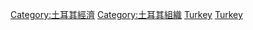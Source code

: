 [[Category:土耳其經濟|Category:土耳其經濟]]
[[Category:土耳其組織|Category:土耳其組織]]
[[Category:欧洲各国公司|Turkey]]
[[Category:亚洲各国公司|Turkey]]